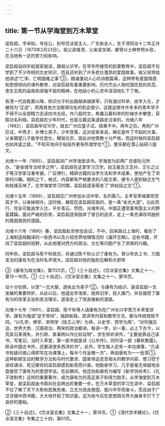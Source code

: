 ```yaml
---
---
---
```

title: 第一节从学海堂到万木草堂
---



梁启超，字卓如，号任公，别号饮冰室主人，广东新会人，生于清同治十二年正月二十六日（1873年2月23日）。祖父梁维清，父亲梁宝瑛，都曾以士绅参预乡政，在当地有一定的势力和影响。

梁启超自四岁起居家就读，跟祖父识字。在早年所接受的启蒙教育中，梁启超不仅学到了不少传统的文史知识，而且还听到了许多悲壮激昂的爱国故事。祖父经常给他讲述“亡宋、亡明国难之事”③，朗诵激动人心的诗歌篇章。这种带有爱国情感和思想倾向的课外教育，对梁启超有着重要影响。历代杰出人物忧国忧民的风范、舍生忘死的品格和顽强不屈的精神，在他幼小的心灵中深深地扎下了根。

有清一代自乾嘉以降，知识分子的出路越来越狭窄，只有通过科举，由学入仕，才被视为“正途”，而用其他方法取得功名的机会很少。这就迫使许许多多的青年学子不得不以全部精力去读四书五经，作八股时文，希冀沿着科举的阶梯步步攀登，获取功名利禄。梁启超在少年时代，也是沿着这条道路走过来的。光绪八年（1882），梁启超年仅10岁，就去广州应童子试，结果不中。两年之后，再到广州应试，中秀才，补博士弟子。少年登第，这对梁家来说，确实是件了不起的大事。父亲期望儿子能学优登仕，耀祖光宗，因此对他管教十分严格，而这时候的梁启超也如井底之蛙，“不知天地间于帖括外更有所谓学也”①，整天都在潜心钻研八股文。

光绪十一年（1885），梁启超进广州学海堂读书。学海堂为前两广总督阮元所办，“是省城专治经学之所”。梁启超在这里学习汉学。段玉裁及王念孙、王引之父子等汉学家注重考据，广征博引，精研古籍的治学方法和学术成果，使他产生了浓厚的兴趣。相形之下，格式、内容都有严格要求的八股文章，便令人感到缺乏生气和枯燥无味了。在学海堂学习时期，梁启超逐渐萌发了“弃帖括之志”①。

光绪十五年（1889），梁启超在广州参加乡试中举，名列第八。主考官李端棻欣赏其才华，以亲妹相许。这时候，展现在梁启超前面的，是一条“金光大道”，沿此而行，完全可能由学入仕，平步青云。然而，光绪年间，中国正遭受着帝国主义的野蛮蹂躏。面对严峻的形势，梁启超逐渐抛弃了昔日的追求，走上一条充满坎坷曲折的救国救民的道路。

光绪十六年（1890）春，梁启超赴京参加会试，不中。回来路过上海时，看到了上海制造局翻译的一些西书以及介绍世界地理情况的《瀛环志略》。这些书籍，开阔了梁启超的视野，从此他便对西方的政治、文化等问题产生了浓厚的兴趣。

同年秋，梁启超与陈千秋结交，并通过陈千秋认识了康有为。曾以布衣上书、力倡变法的康有为在当时名声很大。梁启超对他的独到见解和大胆举

③《康有为政论集》，第1125页。①《三十自述》，《饮冰室合集》文集之十一，第15—16页。①《三十自述》，《饮冰室合集》文集之十一，第16页。

动十分钦佩，以至“一见大服，遂执业为弟子”②。与康有为结识，是梁启超一生发展的重要转折，从此以后，他退出学海堂，抛弃旧学，投入康门，并且接受了康有为的改革主张和变法理论，逐渐走上了改良维新的道路。

光绪十七年（1891），梁启超、陈千秋等人请康有为在广州长兴学里万木草堂讲学。康有为强调“逆乎常纬”，独辟新路。其讲学内容和教学方法，都与传统规矩不同。“以孔学、佛学、宋明学（陆王心学）为体，以史学、西学为用”。“对列强压迫、世界大势、汉唐政治、两宋的政治都讲。每讲一学，论一事，必上下古今，以究其沿革得失，并引欧、美事例以作比较证明”。学生除听讲外，“主要是靠自己读书，写笔记。当时入草堂，第一部书就是读《公羊传》，同时读一部《春秋繁露》。除读中国古书外，还要读很多西洋的书”。此外，学生每人还有一本功课簿，“凡读书有疑问或心得即写在功课簿上，每半个月呈缴一次”，再由康有为一一批答①。这种新颖生动的教学方法和与时代要求、国家命运息息相关的教学内容，使习惯于读经诵诗、死记硬背的梁启超感到新奇而兴奋。他勤奋学习，几乎是毫无保留地全盘接受了康有为的思想学说。在此期间，他还协助康有为编写《新学伪经考》、《孔子改制考》这样的重要著作，成为康有为的高足弟子和得力助手。从学海堂到万木草堂，是梁启超由书斋向社会跨出的重要一步。在万木草堂的学习生涯中，梁启超不仅了解了天下大势和民族危难，立志为改良救国、振兴中华而奋斗，而且由于广泛涉猎中西书籍，大大地开拓了知识面，这为他今后在思想舆论界大展身手打下了良好的基础。

②《三十自述》，《饮冰室合集》文集之十一，第16页。①《清代学术概论》，《饮冰室合集》专集之三十四，第61页。